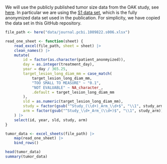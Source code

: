 We will use the publicly published tumor size data from the OAK study, see [here](https://journals.plos.org/ploscompbiol/article?id=10.1371/journal.pcbi.1009822). In particular we are using the [S1 data set](https://doi.org/10.1371/journal.pcbi.1009822.s006), which is the fully anonymized data set used in the publication. For simplicity, we have copied the data set in this GitHub repository.

```r
file_path <- here("data/journal.pcbi.1009822.s006.xlsx")

read_one_sheet <- function(sheet) {
    read_excel(file_path, sheet = sheet) |> 
    clean_names() |> 
    mutate(
        id = factor(as.character(patient_anonmyized)),
        day = as.integer(treatment_day),
        year = day / 365.25,
        target_lesion_long_diam_mm = case_match(
            target_lesion_long_diam_mm,
            "TOO SMALL TO MEASURE" ~ "0.1",
            "NOT EVALUABLE" ~ NA_character_,
            .default = target_lesion_long_diam_mm
        ),
        sld = as.numeric(target_lesion_long_diam_mm),
        study = factor(gsub("^Study_(\\d+)_Arm_\\d+$", "\\1", study_arm)),
        arm = factor(gsub("^Study_\\d+_Arm_(\\d+)$", "\\1", study_arm))
    ) |> 
    select(id, year, sld, study, arm)
}

tumor_data <- excel_sheets(file_path) |> 
    map(read_one_sheet) |> 
    bind_rows()

head(tumor_data)
summary(tumor_data)
```